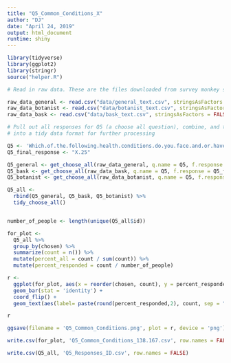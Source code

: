 ```yaml
---
title: "Q5_Common_Conditions_X"
author: "DJ"
date: "April 24, 2019"
output: html_document
runtime: shiny
---
```


```r
library(tidyverse)
library(ggplot2)
library(stringr)
source("helper.R")
```

```r
# Read in raw data. These are the files downloaded from survey monkey saved as a .csv

raw_data_general <- read.csv("data/general_text.csv", stringsAsFactors = FALSE)
raw_data_botanist <- read.csv("data/botanist_text.csv", stringsAsFactors = FALSE)
raw_data_bask <- read.csv("data/bask_text.csv", stringsAsFactors = FALSE)

```

```r
# Pull out all responses for Q5 (a choose all question), combine, and turn
# into a tidy data format for further processing

Q5 <- 'Which.of.the.following.health.conditions.do.you.face.and.or.have.been.diagnosed.with...Please.select.all.that.apply.'
Q5_final_response <- "X.25"

Q5_general <- get_choose_all(raw_data_general, q.name = Q5, f.response = Q5_final_response)
Q5_bask <- get_choose_all(raw_data_bask, q.name = Q5, f.response = Q5_final_response)
Q5_botanist <- get_choose_all(raw_data_botanist, q.name = Q5, f.response = Q5_final_response)

Q5_all <- 
  rbind(Q5_general, Q5_bask, Q5_botanist) %>%
  tidy_choose_all()


number_of_people <- length(unique(Q5_all$id))

```

```r

for_plot <-
  Q5_all %>%
  group_by(chosen) %>%
  summarize(count = n()) %>%
  mutate(percent_all = count / sum(count)) %>%
  mutate(percent_responded = count / number_of_people)

r <- 
  ggplot(for_plot, aes(x = reorder(chosen, count), y = percent_responded)) +
  geom_bar(stat = 'identity') +
  coord_flip() +
  geom_text(aes(label= paste(round(percent_responded,2), count, sep = "***")))

r

```

```r

ggsave(filename = 'Q5_Common_Conditions.png', plot = r, device = 'png')

write.csv(for_plot, 'Q5_Common_Conditions_138.167.csv', row.names = FALSE)

write.csv(Q5_all, 'Q5_Responses_ID.csv', row.names = FALSE)

```
